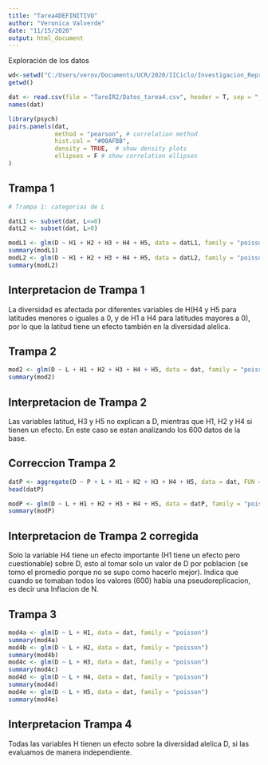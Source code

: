 ```yaml
---
title: "Tarea4DEFINITIVO"
author: "Veronica Valverde"
date: "11/15/2020"
output: html_document
---
```


Exploración de los datos

```r
wd<-setwd("C:/Users/verov/Documents/UCR/2020/IICiclo/Investigacion_Reproducible/Tarea4/TareaBiologiaIR2")
getwd()

dat <- read.csv(file = "TareIR2/Datos_tarea4.csv", header = T, sep = ",", dec = ".")
names(dat)

library(psych)
pairs.panels(dat, 
             method = "pearson", # correlation method
             hist.col = "#00AFBB",
             density = TRUE,  # show density plots
             ellipses = F # show correlation ellipses
)

```


## Trampa 1

```r
# Trampa 1: categorias de L

datL1 <- subset(dat, L<=0)
datL2 <- subset(dat, L>0)

modL1 <- glm(D ~ H1 + H2 + H3 + H4 + H5, data = datL1, family = "poisson")
summary(modL1)
modL2 <- glm(D ~ H1 + H2 + H3 + H4 + H5, data = datL2, family = "poisson")
summary(modL2)

```

## Interpretacion de Trampa 1

La diversidad es afectada por diferentes variables de H(H4 y H5 para latitudes menores o iguales a 0, y de H1 a H4 para latitudes mayores a 0), por lo que la latitud tiene un efecto también en la diversidad alelica.

## Trampa 2

```r

mod2 <- glm(D ~ L + H1 + H2 + H3 + H4 + H5, data = dat, family = "poisson")
summary(mod2)

```

## Interpretacion de Trampa 2

Las variables latitud, H3 y H5 no explican a D, mientras que H1, H2 y H4 si tienen un efecto. En este caso se estan analizando los 600 datos de la base.

## Correccion Trampa 2

```r
datP <- aggregate(D ~ P + L + H1 + H2 + H3 + H4 + H5, data = dat, FUN = mean)
head(datP)

modP <- glm(D ~ L + H1 + H2 + H3 + H4 + H5, data = datP, family = "poisson")
summary(modP)

```


## Interpretacion de Trampa 2 corregida 

Solo la variable H4 tiene un efecto importante (H1 tiene un efecto pero cuestionable) sobre D, esto al tomar solo un valor de D por poblacion (se tomo el promedio porque no se supo como hacerlo mejor). Indica que cuando se tomaban todos los valores (600) habia una pseudoreplicacion, es decir una Inflacion de N.

## Trampa 3

```r
mod4a <- glm(D ~ L + H1, data = dat, family = "poisson")
summary(mod4a)
mod4b <- glm(D ~ L + H2, data = dat, family = "poisson")
summary(mod4b)
mod4c <- glm(D ~ L + H3, data = dat, family = "poisson")
summary(mod4c)
mod4d <- glm(D ~ L + H4, data = dat, family = "poisson")
summary(mod4d)
mod4e <- glm(D ~ L + H5, data = dat, family = "poisson")
summary(mod4e)

```

## Interpretacion Trampa 4

Todas las variables H tienen un efecto sobre la diversidad alelica D, si las evaluamos de manera independiente. 